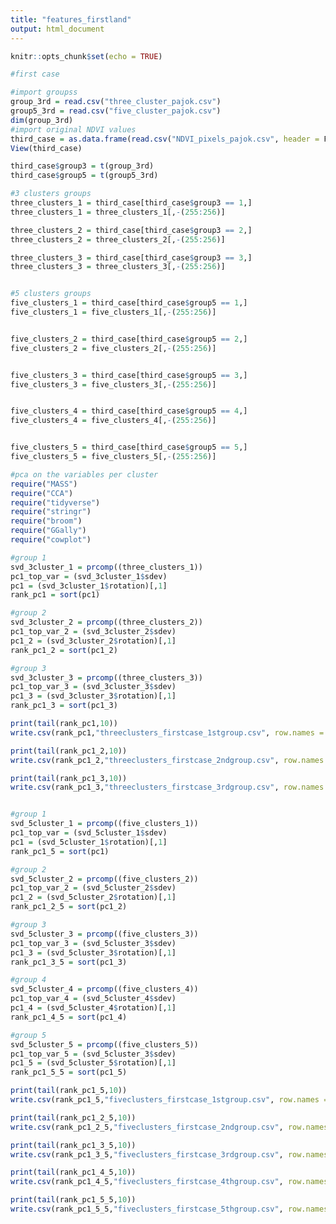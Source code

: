 ```yaml
---
title: "features_firstland"
output: html_document
---
```


```r
knitr::opts_chunk$set(echo = TRUE)
```

```r
#first case

#import groupss
group_3rd = read.csv("three_cluster_pajok.csv")
group5_3rd = read.csv("five_cluster_pajok.csv")
dim(group_3rd)
#import original NDVI values
third_case = as.data.frame(read.csv("NDVI_pixels_pajok.csv", header = F))
View(third_case)

third_case$group3 = t(group_3rd)
third_case$group5 = t(group5_3rd)

#3 clusters groups
three_clusters_1 = third_case[third_case$group3 == 1,]
three_clusters_1 = three_clusters_1[,-(255:256)]

three_clusters_2 = third_case[third_case$group3 == 2,]
three_clusters_2 = three_clusters_2[,-(255:256)]

three_clusters_3 = third_case[third_case$group3 == 3,]
three_clusters_3 = three_clusters_3[,-(255:256)]


#5 clusters groups
five_clusters_1 = third_case[third_case$group5 == 1,]
five_clusters_1 = five_clusters_1[,-(255:256)]


five_clusters_2 = third_case[third_case$group5 == 2,]
five_clusters_2 = five_clusters_2[,-(255:256)]


five_clusters_3 = third_case[third_case$group5 == 3,]
five_clusters_3 = five_clusters_3[,-(255:256)]


five_clusters_4 = third_case[third_case$group5 == 4,]
five_clusters_4 = five_clusters_4[,-(255:256)]


five_clusters_5 = third_case[third_case$group5 == 5,]
five_clusters_5 = five_clusters_5[,-(255:256)]

```



```r
#pca on the variables per cluster
require("MASS")
require("CCA")
require("tidyverse")
require("stringr")
require("broom")
require("GGally")
require("cowplot")

#group 1
svd_3cluster_1 = prcomp((three_clusters_1))
pc1_top_var = (svd_3cluster_1$sdev)
pc1 = (svd_3cluster_1$rotation)[,1]
rank_pc1 = sort(pc1)

#group 2
svd_3cluster_2 = prcomp((three_clusters_2))
pc1_top_var_2 = (svd_3cluster_2$sdev)
pc1_2 = (svd_3cluster_2$rotation)[,1]
rank_pc1_2 = sort(pc1_2)

#group 3
svd_3cluster_3 = prcomp((three_clusters_3))
pc1_top_var_3 = (svd_3cluster_3$sdev)
pc1_3 = (svd_3cluster_3$rotation)[,1]
rank_pc1_3 = sort(pc1_3)

print(tail(rank_pc1,10))
write.csv(rank_pc1,"threeclusters_firstcase_1stgroup.csv", row.names = FALSE)

print(tail(rank_pc1_2,10))
write.csv(rank_pc1_2,"threeclusters_firstcase_2ndgroup.csv", row.names = FALSE)

print(tail(rank_pc1_3,10))
write.csv(rank_pc1_3,"threeclusters_firstcase_3rdgroup.csv", row.names = FALSE)


#group 1
svd_5cluster_1 = prcomp((five_clusters_1))
pc1_top_var = (svd_5cluster_1$sdev)
pc1 = (svd_5cluster_1$rotation)[,1]
rank_pc1_5 = sort(pc1)

#group 2
svd_5cluster_2 = prcomp((five_clusters_2))
pc1_top_var_2 = (svd_5cluster_2$sdev)
pc1_2 = (svd_5cluster_2$rotation)[,1]
rank_pc1_2_5 = sort(pc1_2)

#group 3
svd_5cluster_3 = prcomp((five_clusters_3))
pc1_top_var_3 = (svd_5cluster_3$sdev)
pc1_3 = (svd_5cluster_3$rotation)[,1]
rank_pc1_3_5 = sort(pc1_3)

#group 4
svd_5cluster_4 = prcomp((five_clusters_4))
pc1_top_var_4 = (svd_5cluster_4$sdev)
pc1_4 = (svd_5cluster_4$rotation)[,1]
rank_pc1_4_5 = sort(pc1_4)

#group 5
svd_5cluster_5 = prcomp((five_clusters_5))
pc1_top_var_5 = (svd_5cluster_3$sdev)
pc1_5 = (svd_5cluster_5$rotation)[,1]
rank_pc1_5_5 = sort(pc1_5)

print(tail(rank_pc1_5,10))
write.csv(rank_pc1_5,"fiveclusters_firstcase_1stgroup.csv", row.names = FALSE)

print(tail(rank_pc1_2_5,10))
write.csv(rank_pc1_2_5,"fiveclusters_firstcase_2ndgroup.csv", row.names = FALSE)

print(tail(rank_pc1_3_5,10))
write.csv(rank_pc1_3_5,"fiveclusters_firstcase_3rdgroup.csv", row.names = FALSE)

print(tail(rank_pc1_4_5,10))
write.csv(rank_pc1_4_5,"fiveclusters_firstcase_4thgroup.csv", row.names = FALSE)

print(tail(rank_pc1_5_5,10))
write.csv(rank_pc1_5_5,"fiveclusters_firstcase_5thgroup.csv", row.names = FALSE)

```
